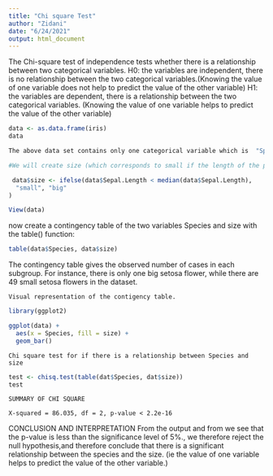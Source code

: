 ```yaml
---
title: "Chi square Test"
author: "Zidani"
date: "6/24/2021"
output: html_document
---
```

The Chi-square test of independence tests whether there is a relationship between two categorical variables. 
H0: the variables are independent, there is no relationship between the two categorical variables.(Knowing the value of one variable does not help to predict the value of the other variable)
H1: the variables are dependent, there is a relationship between the two categorical variables. (Knowing the value of one variable helps to predict the value of the other variable)

```r
data <- as.data.frame(iris)
data


```
```r
The above data set contains only one categorical variable which is  "Species",
```
```r
#We will create size (which corresponds to small if the length of the petal is smaller than the median of all flowers, big otherwise:)to be the next categorical varaible

 data$size <- ifelse(data$Sepal.Length < median(data$Sepal.Length),
  "small", "big"
)

View(data)
```



now create a contingency table of the two variables Species and size with the table() function:
```r
table(data$Species, data$size)

```
The contingency table gives the observed number of cases in each subgroup. For instance, there is only one big setosa flower, while there are 49 small setosa flowers in the dataset.


```
Visual representation of the contigency table.
```
```r
library(ggplot2)

ggplot(data) +
  aes(x = Species, fill = size) +
  geom_bar()
```


```
Chi square test for if there is a relationship between Species and size
```
```r
test <- chisq.test(table(dat$Species, dat$size))
test


```
```
SUMMARY OF CHI SQUARE

X-squared = 86.035, df = 2, p-value < 2.2e-16
```
CONCLUSION AND INTERPRETATION
From the output and from we see that the p-value is less than the significance level of 5%., we therefore  reject the null hypothesis,and therefore conclude that there is a significant relationship between the species and the size. (ie the value of one variable helps to predict the value of the other variable.)


